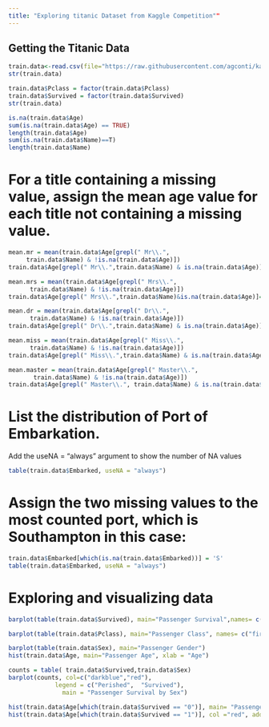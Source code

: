 ```yaml
---
title: "Exploring titanic Dataset from Kaggle Competition""
---
```


## Getting the Titanic Data
```r
train.data<-read.csv(file="https://raw.githubusercontent.com/agconti/kaggle-titanic/master/data/train.csv",header=T,sep=",")
str(train.data)
```

```r
train.data$Pclass = factor(train.data$Pclass)
train.data$Survived = factor(train.data$Survived)
str(train.data)
```

```r
is.na(train.data$Age)
sum(is.na(train.data$Age) == TRUE)
length(train.data$Age)
sum(is.na(train.data$Name)==T)
length(train.data$Name)
```

# For a title containing a missing value, assign the mean age value for each title not containing a missing value.

```r
mean.mr = mean(train.data$Age[grepl(" Mr\\.",
     train.data$Name) & !is.na(train.data$Age)])
train.data$Age[grepl(" Mr\\.",train.data$Name) & is.na(train.data$Age)]=mean.mr
```

```r
mean.mrs = mean(train.data$Age[grepl(" Mrs\\.", 
      train.data$Name) & !is.na(train.data$Age)])
train.data$Age[grepl(" Mrs\\.",train.data$Name)&is.na(train.data$Age)]=mean.mrs
```
```r
mean.dr = mean(train.data$Age[grepl(" Dr\\.",
      train.data$Name) & !is.na(train.data$Age)])
train.data$Age[grepl(" Dr\\.",train.data$Name) & is.na(train.data$Age)]=mean.dr
```
```r
mean.miss = mean(train.data$Age[grepl(" Miss\\.", 
      train.data$Name) & !is.na(train.data$Age)])
train.data$Age[grepl(" Miss\\.",train.data$Name) & is.na(train.data$Age)]=mean.miss
```
```r
mean.master = mean(train.data$Age[grepl(" Master\\.",
       train.data$Name) & !is.na(train.data$Age)])
train.data$Age[grepl(" Master\\.", train.data$Name) & is.na(train.data$Age)]=mean.master
```

# List the distribution of Port of Embarkation. 
Add the useNA = "always" argument to show the number of NA values
```r
table(train.data$Embarked, useNA = "always")
```

# Assign the two missing values to the most counted port, which is Southampton in this case:
```r
train.data$Embarked[which(is.na(train.data$Embarked))] = 'S'
table(train.data$Embarked, useNA = "always")
```

# Exploring and visualizing data
```r
barplot(table(train.data$Survived), main="Passenger Survival",names= c("Perished", "Survived"))
```
```r
barplot(table(train.data$Pclass), main="Passenger Class", names= c("first","second", "third"))
```
```r
barplot(table(train.data$Sex), main="Passenger Gender")
hist(train.data$Age, main="Passenger Age", xlab = "Age")
```
```r
counts = table( train.data$Survived,train.data$Sex)
barplot(counts, col=c("darkblue","red"),
             legend = c("Perished",  "Survived"), 
               main = "Passenger Survival by Sex")
```
```r
hist(train.data$Age[which(train.data$Survived == "0")], main= "Passenger Age Histogram", xlab="Age", ylab="Count", col ="blue", breaks=seq(0,80,by=2))
hist(train.data$Age[which(train.data$Survived == "1")], col ="red", add=T, breaks=seq(0,80,by=2))
```
